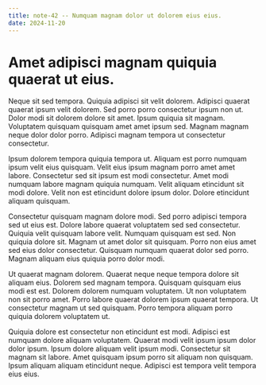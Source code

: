 ```yaml
---
title: note-42 -- Numquam magnam dolor ut dolorem eius eius.
date: 2024-11-20
---
```


# Amet adipisci magnam quiquia quaerat ut eius.

Neque sit sed tempora. Quiquia adipisci sit velit dolorem. Adipisci quaerat quaerat ipsum velit dolorem. Sed porro porro consectetur ipsum non ut. Dolor modi sit dolorem dolore sit amet. Ipsum quiquia sit magnam. Voluptatem quisquam quisquam amet amet ipsum sed. Magnam magnam neque dolor dolor porro. Adipisci magnam tempora ut consectetur consectetur.

Ipsum dolorem tempora quiquia tempora ut. Aliquam est porro numquam ipsum velit eius quisquam. Velit eius ipsum magnam porro amet amet labore. Consectetur sed sit ipsum est modi consectetur. Amet modi numquam labore magnam quiquia numquam. Velit aliquam etincidunt sit modi dolore. Velit non est etincidunt dolore ipsum dolor. Dolore etincidunt aliquam quisquam.

Consectetur quisquam magnam dolore modi. Sed porro adipisci tempora sed ut eius est. Dolore labore quaerat voluptatem sed sed consectetur. Quiquia velit quisquam labore velit. Numquam quisquam est sed. Non quiquia dolore sit. Magnam ut amet dolor sit quisquam. Porro non eius amet sed eius dolor consectetur. Quisquam numquam quaerat dolor sed porro. Magnam aliquam eius quiquia porro dolor modi.

Ut quaerat magnam dolorem. Quaerat neque neque tempora dolore sit aliquam eius. Dolorem sed magnam tempora. Quisquam quisquam eius modi est est. Dolorem dolorem numquam voluptatem. Ut non voluptatem non sit porro amet. Porro labore quaerat dolorem ipsum quaerat tempora. Ut consectetur magnam ut sed quisquam. Porro tempora aliquam porro quiquia dolorem voluptatem ut.

Quiquia dolore est consectetur non etincidunt est modi. Adipisci est numquam dolore aliquam voluptatem. Quaerat modi velit ipsum ipsum dolor dolor ipsum. Ipsum dolore aliquam velit ipsum modi. Consectetur sit magnam sit labore. Amet quisquam ipsum porro sit aliquam non quisquam. Ipsum aliquam aliquam etincidunt neque. Adipisci est tempora velit tempora eius eius.

